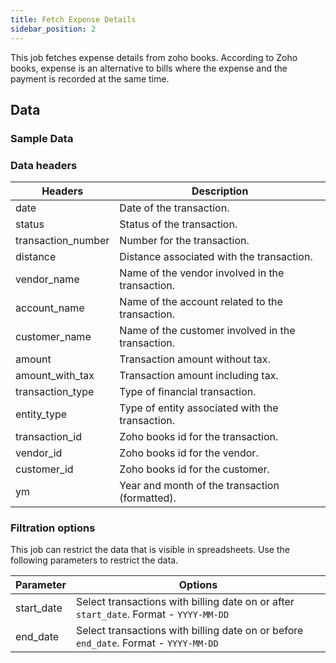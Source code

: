 ```yaml
---
title: Fetch Expense Details
sidebar_position: 2
---
```


This job fetches expense details from zoho books. According to Zoho books, expense is an alternative to bills where the expense and the payment is recorded at the same time. 

<AddJob
  template="gsheet_zoho_books_db_get_expense_details"
/>


## Data

### Sample Data

<Gsheet
  src="https://docs.google.com/spreadsheets/d/1-gX-uq5YrTW-6gQJYM-mNXitEOfJLTiQCvPtV8CR1Yc/edit#gid=1830163835"
/>


### Data headers

| Headers              | Description                                           |
|---------------------|-------------------------------------------------------|
| date                | Date of the transaction.                              |
| status              | Status of the transaction.                            |
| transaction_number  | Number for the transaction.                |
| distance            | Distance associated with the transaction.             |
| vendor_name         | Name of the vendor involved in the transaction.       |
| account_name        | Name of the account related to the transaction.       |
| customer_name       | Name of the customer involved in the transaction.     |
| amount              | Transaction amount without tax.                       |
| amount_with_tax     | Transaction amount including tax.                     |
| transaction_type    | Type of financial transaction.                        |
| entity_type         | Type of entity associated with the transaction.      |
| transaction_id      | Zoho books id for the transaction.                |
| vendor_id           | Zoho books id for the vendor.                     |
| customer_id         | Zoho books id for the customer.                   |
| ym                  | Year and month of the transaction (formatted).        |


### Filtration options

This job can restrict the data that is visible in spreadsheets. Use the following parameters to restrict the data.

| Parameter | Options |
|----|----|
| start_date | Select transactions with billing date on or after `start_date`. Format - `YYYY-MM-DD` |
| end_date | Select transactions with billing date on or before `end_date`. Format - `YYYY-MM-DD` |

<!---
## Others

### Similar jobs

Similar sort of data can be achieved by using get accounting transaction job and filtering it by invoice type. 

### Reports that use this job

Here are some of the report templates that use this job: 
-->